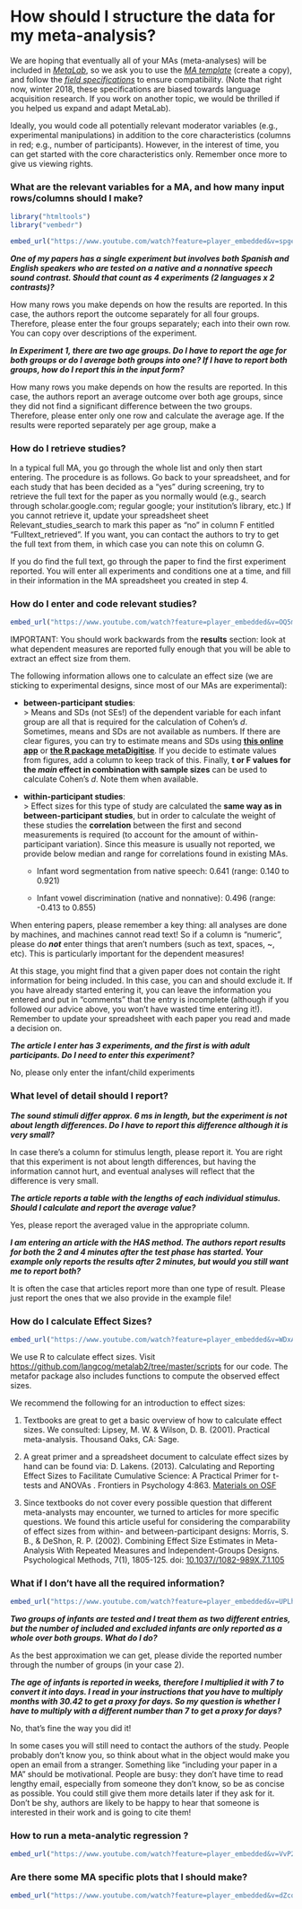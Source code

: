 How should I structure the data for my meta-analysis?
==============================

We are hoping that eventually all of your MAs (meta-analyses) will be included in
[*MetaLab*](http://metalab.stanford.edu), so we ask you to use the [*MA
template*](https://docs.google.com/spreadsheets/d/12Y_2BcFSu48t0F8a_xrY1Ro2fJoCIV1h8O627WNcrjY/edit?usp=sharing)
(create a copy), and follow the [*field specifications*](/documentation.html#field_specs) to ensure compatibility. (Note that right now, winter 2018, these specifications are biased towards language acquisition research. If you work on another topic, we would be thrilled if you helped us expand and adapt MetaLab).

Ideally, you would code all potentially relevant moderator variables
(e.g., experimental manipulations) in addition to the core
characteristics (columns in red; e.g., number of participants). However, in the interest
of time, you can get started with the core characteristics only.
Remember once more to give us viewing rights.

### What are the relevant variables for a MA, and how many input rows/columns should I make?
```r
library("htmltools")
library("vembedr")
```

```r
embed_url("https://www.youtube.com/watch?feature=player_embedded&v=spge3nZqCng")
```

***One of my papers has a single experiment but involves both Spanish and English speakers who are tested on a native and a nonnative speech sound contrast. Should that count as 4 experiments (2 languages x 2 contrasts)?***

How many rows you make depends on how the results are reported. In this case, the authors report the outcome separately for all four groups. Therefore, please enter the four groups separately; each into their own row. You can copy over descriptions of the experiment. 

***In Experiment 1, there are two age groups. Do I have to report the age for both groups or do I average both groups into one? If I have to report both groups, how do I report this in the input form?***

How many rows you make depends on how the results are reported. In this case, the authors report an average outcome over both age groups, since they did not find a significant difference between the two groups. Therefore, please enter only one row and calculate the average age. If the results were reported separately per age group, make a 

### How do I retrieve studies?

In a typical full MA, you go through the whole list and only then start
entering. The procedure is as follows. Go back to your spreadsheet, and
for each study that has been decided as a “yes” during screening, try to
retrieve the full text for the paper as you normally would (e.g., search
through scholar.google.com; regular google; your institution’s library,
etc.) If you cannot retrieve it, update your spreadsheet sheet
Relevant\_studies\_search to mark this paper as “no” in column F
entitled “Fulltext\_retrieved”. If you want, you can contact the authors
to try to get the full text from them, in which case you can note this
on column G.

If you do find the full text, go through the paper to find the first
experiment reported. You will enter all experiments and conditions one
at a time, and fill in their information in the MA spreadsheet you
created in step 4.

### How do I enter and code relevant studies?
```r
embed_url("https://www.youtube.com/watch?feature=player_embedded&v=OQ5m5YZE57M")
```

IMPORTANT: You should work backwards from the **results** section: look
at what dependent measures are reported fully enough that you will be
able to extract an effect size from them. 

The following information
allows one to calculate an effect size (we are sticking to experimental
designs, since most of our MAs are experimental):

-   **between-participant studies**:   
    > Means and SDs (not SEs!) of the dependent variable for each infant group are all that is required for the calculation of Cohen's *d*. Sometimes, means and SDs are not available as numbers. If there are clear figures, you can try to estimate means and SDs using [**this online app**](http://arohatgi.info/WebPlotDigitizer/) or [**the R package metaDigitise**](https://besjournals.onlinelibrary.wiley.com/doi/full/10.1111/2041-210X.13118). If you decide to estimate values from figures, add a column to keep track of this. Finally, **t or F values for the *main* effect in combination with sample sizes** can be used to calculate Cohen's *d*. Note them when available.

-   **within-participant studies**:    
    > Effect sizes for this type of study are calculated the **same way as in between-participant studies**, but in order to calculate the weight of these studies the **correlation** between the first and second measurements is required (to account for the amount of within-participant variation). Since this measure is usually not reported, we provide below median and range for correlations found in existing MAs.

    -   Infant word segmentation from native speech: 0.641 (range: 0.140 to 0.921)

    -   Infant vowel discrimination (native and nonnative): 0.496 (range: -0.413 to 0.855)

When entering papers, please remember a key thing: all analyses are done
by machines, and machines cannot read text! So if a column is “numeric”,
please do ***not*** enter things that aren’t numbers (such as text,
spaces, \~, etc). This is particularly important for the dependent
measures!

At this stage, you might find that a given paper does not contain the
right information for being included. In this case, you can and should
exclude it. If you have already started entering it, you can leave the
information you entered and put in “comments” that the entry is
incomplete (although if you followed our advice above, you won’t have
wasted time entering it!). Remember to update your spreadsheet with each
paper you read and made a decision on.


***The article I enter has 3 experiments, and the first is with adult participants. Do I need to enter this experiment?***

No, please only enter the infant/child experiments

### What level of detail should I report?
***The sound stimuli differ approx. 6 ms in length, but the experiment is not about length differences. Do I have to report this difference although it is very small?***

In case there’s a column for stimulus length, please report it. You are right that this experiment is not about length differences, but having the information cannot hurt, and eventual analyses will reflect that the difference is very small.

***The article reports a table with the lengths of each individual stimulus. Should I calculate and report the average value?***

Yes, please report the averaged value in the appropriate column. 

***I am entering an article with the HAS method. The authors report results for both the 2 and 4 minutes after the test phase has started. Your example only reports the results after 2 minutes, but would you still want me to report both?***

It is often the case that articles report more than one type of result. Please just report the ones that we also provide in the example file!


### How do I calculate Effect Sizes?

```r
embed_url("https://www.youtube.com/watch?feature=player_embedded&v=WDxA8TfU1sk")
```

We use R to calculate effect sizes. Visit <https://github.com/langcog/metalab2/tree/master/scripts> for our code.
The metafor package also includes functions to compute the observed effect sizes.

We recommend the following for an introduction to effect sizes:

1. Textbooks are great to get a basic overview of how to calculate
effect sizes. We consulted: Lipsey, M. W. & Wilson, D. B. (2001).
Practical meta-analysis. Thousand Oaks, CA: Sage.

2. A great primer and a spreadsheet document to calculate effect sizes
by hand can be found via: D. Lakens. (2013). Calculating and Reporting
Effect Sizes to Facilitate Cumulative Science: A Practical Primer for
t-tests and ANOVAs . Frontiers in Psychology 4:863. [Materials on OSF](https://osf.io/ixgcd/files/)

3. Since textbooks do not cover every possible question that different
meta-analysts may encounter, we turned to articles for more specific
questions. We found this article useful for considering the
comparability of effect sizes from within- and between-participant
designs: Morris, S. B., & DeShon, R. P. (2002). Combining Effect Size
Estimates in Meta-Analysis With Repeated Measures and Independent-Groups
Designs. Psychological Methods, 7(1), 1805-125. doi:
[10.1037//1082-989X.7.1.105
](http://dx.doi.org/10.1037//1082-989X.7.1.105)


### What if I don’t have all the required information?
```r
embed_url("https://www.youtube.com/watch?feature=player_embedded&v=UPLhl32YBU4")
```

***Two groups of infants are tested and I treat them as two different entries, but the number of included and excluded infants are only reported as a whole over both groups. What do I do?***

As the best approximation we can get, please divide the reported number through the number of groups (in your case 2). 

***The age of infants is reported in weeks, therefore I multiplied it with 7 to convert it into days. I read in your instructions that you have to multiply months with 30.42 to get a proxy for days. So my question is whether I have to multiply with a different number than 7 to get a proxy for days?***

No, that's fine the way you did it!

In some cases you will still need to contact the authors of the study. People probably don’t know you, so think about what in the object would make you open an email from a stranger. Something like “including your paper in a MA” should be motivational. People are busy: they don’t have time to read lengthy email, especially from someone they don’t know, so be as concise as possible. You could still give them more details later if they ask for it. Don’t be shy, authors are likely to be happy to hear that someone is interested in their work and is going to cite them!

### How to run a meta-analytic regression ?
```r
embed_url("https://www.youtube.com/watch?feature=player_embedded&v=VvP2DMLCRjU")
```

### Are there some MA specific plots that I should make?
```r
embed_url("https://www.youtube.com/watch?feature=player_embedded&v=dZcqEKFLH6I")
```

